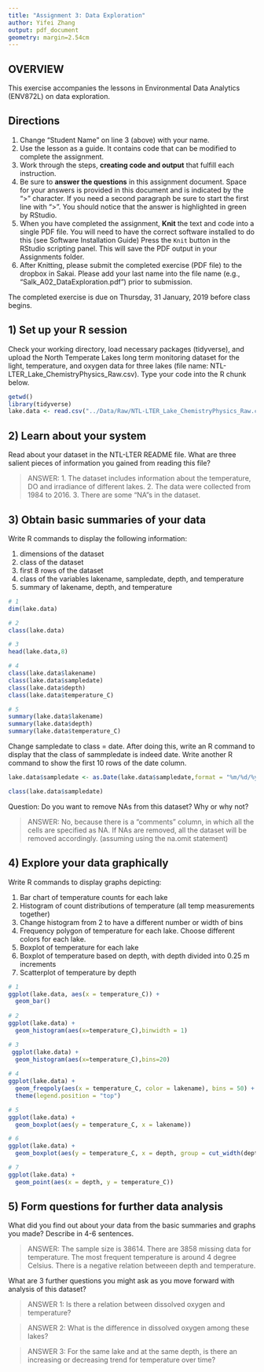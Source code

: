 ```yaml
---
title: "Assignment 3: Data Exploration"
author: Yifei Zhang
output: pdf_document
geometry: margin=2.54cm
---
```


## OVERVIEW

This exercise accompanies the lessons in Environmental Data Analytics (ENV872L) on data exploration. 

## Directions
1. Change "Student Name" on line 3 (above) with your name.
2. Use the lesson as a guide. It contains code that can be modified to complete the assignment.
3. Work through the steps, **creating code and output** that fulfill each instruction.
4. Be sure to **answer the questions** in this assignment document.
Space for your answers is provided in this document and is indicated by the ">" character.
If you need a second paragraph be sure to start the first line with ">".
You should notice that the answer is highlighted in green by RStudio. 
6. When you have completed the assignment, **Knit** the text and code into a single PDF file.
You will need to have the correct software installed to do this (see Software Installation Guide)
Press the `Knit` button in the RStudio scripting panel.
This will save the PDF output in your Assignments folder.
8. After Knitting, please submit the completed exercise (PDF file) to the dropbox in Sakai. Please add your last name into the file name (e.g., "Salk_A02_DataExploration.pdf") prior to submission.

The completed exercise is due on Thursday, 31 January, 2019 before class begins.

## 1) Set up your R session

Check your working directory, load necessary packages (tidyverse), and upload the North Temperate Lakes long term monitoring dataset for the light, temperature, and oxygen data for three lakes (file name: NTL-LTER_Lake_ChemistryPhysics_Raw.csv). Type your code into the R chunk below.
```r
getwd()
library(tidyverse)
lake.data <- read.csv("../Data/Raw/NTL-LTER_Lake_ChemistryPhysics_Raw.csv")

```

## 2) Learn about your system

Read about your dataset in the NTL-LTER README file. What are three salient pieces of information you gained from reading this file?

> ANSWER: 1. The dataset includes information about the temperature, DO and irradiance of different lakes. 2. The data were collected from 1984 to 2016. 3. There are some "NA"s in the dataset.

## 3) Obtain basic summaries of your data

Write R commands to display the following information: 

1. dimensions of the dataset
2. class of the dataset
3. first 8 rows of the dataset
4. class of the variables lakename, sampledate, depth, and temperature
5. summary of lakename, depth, and temperature

```r
# 1
dim(lake.data)

# 2
class(lake.data)

# 3
head(lake.data,8)

# 4
class(lake.data$lakename)
class(lake.data$sampledate)
class(lake.data$depth)
class(lake.data$temperature_C)

# 5
summary(lake.data$lakename)
summary(lake.data$depth)
summary(lake.data$temperature_C)
```

Change sampledate to class = date. After doing this, write an R command to display that the class of sammpledate is indeed date. Write another R command to show the first 10 rows of the date column. 

```r
lake.data$sampledate <- as.Date(lake.data$sampledate,format = "%m/%d/%y")

class(lake.data$sampledate)
```

Question: Do you want to remove NAs from this dataset? Why or why not?

> ANSWER: No, because there is a "comments" column, in which all the cells are specified as NA. If NAs are removed, all the dataset will be removed accordingly. (assuming using the na.omit statement)


## 4) Explore your data graphically

Write R commands to display graphs depicting: 

1. Bar chart of temperature counts for each lake
2. Histogram of count distributions of temperature (all temp measurements together)
3. Change histogram from 2 to have a different number or width of bins
4. Frequency polygon of temperature for each lake. Choose different colors for each lake.
5. Boxplot of temperature for each lake
6. Boxplot of temperature based on depth, with depth divided into 0.25 m increments
7. Scatterplot of temperature by depth

```r
# 1
ggplot(lake.data, aes(x = temperature_C)) +
  geom_bar() 
  
# 2
ggplot(lake.data) +
  geom_histogram(aes(x=temperature_C),binwidth = 1)

# 3
 ggplot(lake.data) +
  geom_histogram(aes(x=temperature_C),bins=20)
 
# 4
ggplot(lake.data) +
  geom_freqpoly(aes(x = temperature_C, color = lakename), bins = 50) +
  theme(legend.position = "top")

# 5
ggplot(lake.data) + 
  geom_boxplot(aes(y = temperature_C, x = lakename)) 

# 6
ggplot(lake.data) + 
  geom_boxplot(aes(y = temperature_C, x = depth, group = cut_width(depth, 0.25))) 

# 7 
ggplot(lake.data) +
  geom_point(aes(x = depth, y = temperature_C))

```
## 5) Form questions for further data analysis

What did you find out about your data from the basic summaries and graphs you made? Describe in 4-6 sentences.

> ANSWER: The sample size is 38614. There are 3858 missing data for temperature. The most frequent temperature is around 4 degree Celsius. There is a negative relation betweeen depth and temperature.

What are 3 further questions you might ask as you move forward with  analysis of this dataset?

> ANSWER 1: Is there a relation between dissolved oxygen and temperature?

> ANSWER 2: What is the difference in dissolved oxygen among these lakes?

> ANSWER 3: For the same lake and at the same depth, is there an increasing or decreasing trend for temperature over time?
